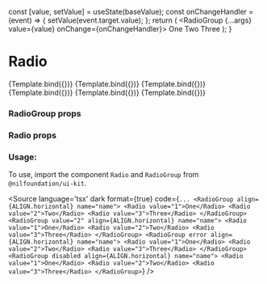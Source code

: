 
<Meta
    title="Form/Radio"
    component={RadioGroup}
/>

  const [value, setValue] = useState(baseValue);
  const onChangeHandler = (event) => {
    setValue(event.target.value);
  };
    return (
      <RadioGroup {...args} value={value} onChange={onChangeHandler}>
        <Radio value="1">One</Radio>
        <Radio
          value="2"
          description="This is a radio description"
        >
          Two
        </Radio>
        <Radio value="3">Three</Radio>
      </RadioGroup>
    );
}

# Radio


<Canvas isColumn>
  <Story name="Horizontal" args={{name: "number", align: ALIGN.horizontal}}>
      {Template.bind({})}
  </Story>
  <Story name="Vertical" args={{name: "number", align: ALIGN.vertical}}>
      {Template.bind({})}
  </Story>
  <Story name="Disabled" args={{name: "number", disabled: true}}>
      {Template.bind({})}
  </Story>
  <Story name="Error" args={{name: "number", error: true}}>
      {Template.bind({})}
  </Story>
  <Story name="With Default Value" args={{name: "number", value: "2"}}>
      {Template.bind({})}
  </Story>
    <Story name="With Default Value and Disabled" args={{name: "number", value: "2", disabled: true}}>
      {Template.bind({})}
  </Story>
</Canvas>


### RadioGroup props
<ArgsTable of={RadioGroup} />

### Radio props
<ArgsTable of={Radio} />

### Usage:

To use, import the component `Radio` and `RadioGroup` from `@nilfoundation/ui-kit`.

<Source
    language='tsx'
    dark
    format={true}
    code={`
        ...
        <RadioGroup align={ALIGN.horizontal} name="name">
          <Radio value="1">One</Radio>
          <Radio value="2">Two</Radio>
          <Radio value="3">Three</Radio>
        </RadioGroup>
        <RadioGroup value="2" align={ALIGN.horizontal} name="name">
          <Radio value="1">One</Radio>
          <Radio value="2">Two</Radio>
          <Radio value="3">Three</Radio>
        </RadioGroup>
        <RadioGroup error align={ALIGN.horizontal} name="name">
          <Radio value="1">One</Radio>
          <Radio value="2">Two</Radio>
          <Radio value="3">Three</Radio>
        </RadioGroup>
        <RadioGroup disabled align={ALIGN.horizontal} name="name">
          <Radio value="1">One</Radio>
          <Radio value="2">Two</Radio>
          <Radio value="3">Three</Radio>
        </RadioGroup>
    `}
/>
